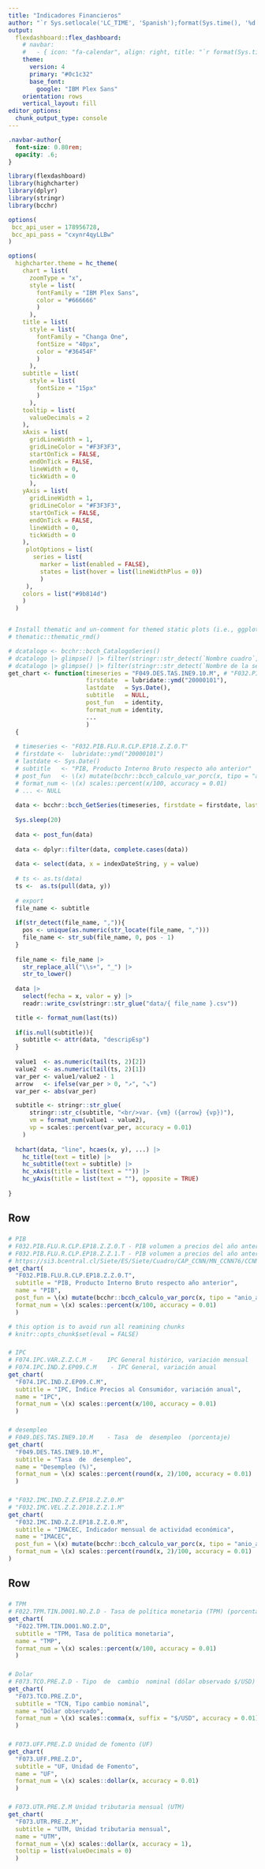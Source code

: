 ```yaml
---
title: "Indicadores Financieros"
author: "`r Sys.setlocale('LC_TIME', 'Spanish');format(Sys.time(), '%d %B, %Y')`"
output: 
  flexdashboard::flex_dashboard:
    # navbar:
    #   - { icon: "fa-calendar", align: right, title: "`r format(Sys.time(), '%d %B, %Y')`"}
    theme:
      version: 4
      primary: "#0c1c32"
      base_font:
        google: "IBM Plex Sans"
    orientation: rows
    vertical_layout: fill
editor_options: 
  chunk_output_type: console
---
```

 
```css
.navbar-author{ 
  font-size: 0.80rem;
  opacity: .6;
}
```

```r
library(flexdashboard)
library(highcharter)
library(dplyr)
library(stringr)
library(bcchr)

options(
 bcc_api_user = 178956728,
 bcc_api_pass = "cxynr4qyLLBw"
)

options(
  highcharter.theme = hc_theme(
    chart = list(
      zoomType = "x",
      style = list(
        fontFamily = "IBM Plex Sans",
        color = "#666666"
        )
      ),
    title = list(
      style = list(
        fontFamily = "Changa One",
        fontSize = "40px",
        color = "#36454F"
        )
      ),
    subtitle = list(
      style = list(
        fontSize = "15px"
        )
      ),
    tooltip = list(
      valueDecimals = 2
    ),
    xAxis = list(
      gridLineWidth = 1,
      gridLineColor = "#F3F3F3",
      startOnTick = FALSE,
      endOnTick = FALSE,
      lineWidth = 0,
      tickWidth = 0
      ),
    yAxis = list(
      gridLineWidth = 1,
      gridLineColor = "#F3F3F3",
      startOnTick = FALSE,
      endOnTick = FALSE,
      lineWidth = 0,
      tickWidth = 0
    ),
     plotOptions = list(
       series = list(
         marker = list(enabled = FALSE),
         states = list(hover = list(lineWidthPlus = 0))
         )
     ),
    colors = list("#9b814d")
    )
  )


# Install thematic and un-comment for themed static plots (i.e., ggplot2)
# thematic::thematic_rmd()
```

```r
# dcatalogo <- bcchr::bcch_CatalogoSeries()
# dcatalogo |> glimpse() |> filter(stringr::str_detect(`Nombre cuadro`, "IMACEC")) |> View()
# dcatalogo |> glimpse() |> filter(stringr::str_detect(`Nombre de la serie`, "IMACEC")) |> View()
get_chart <- function(timeseries = "F049.DES.TAS.INE9.10.M", # "F032.PIB.FLU.R.CLP.EP18.Z.Z.0.T",
                      firstdate  = lubridate::ymd("20000101"),
                      lastdate   = Sys.Date(),
                      subtitle   = NULL,
                      post_fun   = identity,
                      format_num = identity,
                      ...
                      )
  {
  
  # timeseries <- "F032.PIB.FLU.R.CLP.EP18.Z.Z.0.T"
  # firstdate <-  lubridate::ymd("20000101")
  # lastdate <- Sys.Date()
  # subtitle   <- "PIB, Producto Interno Bruto respecto año anterior"
  # post_fun   <- \(x) mutate(bcchr::bcch_calculo_var_porc(x, tipo = "anio_anterior"), value = 100 * value)
  # format_num <- \(x) scales::percent(x/100, accuracy = 0.01)
  # ... <- NULL
  
  data <- bcchr::bcch_GetSeries(timeseries, firstdate = firstdate, lastdate = lastdate)
  
  Sys.sleep(20)
  
  data <- post_fun(data)
  
  data <- dplyr::filter(data, complete.cases(data))
  
  data <- select(data, x = indexDateString, y = value)
  
  # ts <- as.ts(data)
  ts <-  as.ts(pull(data, y))
  
  # export
  file_name <- subtitle 
  
  if(str_detect(file_name, ",")){
    pos <- unique(as.numeric(str_locate(file_name, ",")))
    file_name <- str_sub(file_name, 0, pos - 1)
  } 
  
  file_name <- file_name |> 
    str_replace_all("\\s+", "_") |> 
    str_to_lower()
  
  data |> 
    select(fecha = x, valor = y) |> 
    readr::write_csv(stringr::str_glue("data/{ file_name }.csv"))

  title <- format_num(last(ts))
  
  if(is.null(subtitle)){
    subtitle <- attr(data, "descripEsp")
  }
  
  value1  <- as.numeric(tail(ts, 2)[2])
  value2  <- as.numeric(tail(ts, 2)[1])
  var_per <- value1/value2 - 1
  arrow   <- ifelse(var_per > 0, "↗", "↘")
  var_per <- abs(var_per)

  subtitle <- stringr::str_glue(
      stringr::str_c(subtitle, "<br/>var. {vm} ({arrow} {vp})"),
      vm = format_num(value1 - value2),
      vp = scales::percent(var_per, accuracy = 0.01)
    )
  
  hchart(data, "line", hcaes(x, y), ...) |>
    hc_title(text = title) |>
    hc_subtitle(text = subtitle) |>
    hc_xAxis(title = list(text = "")) |>
    hc_yAxis(title = list(text = ""), opposite = TRUE) 
  
}
```

Row 
-----------------------------------------------------------------------

###

```r
# PIB
# F032.PIB.FLU.R.CLP.EP18.Z.Z.0.T - PIB volumen a precios del año anterior encadenado
# F032.PIB.FLU.R.CLP.EP18.Z.Z.1.T - PIB volumen a precios del año anterior encadenado (desestacionalizado)
# https://si3.bcentral.cl/Siete/ES/Siete/Cuadro/CAP_CCNN/MN_CCNN76/CCNN2018_P0_V2/637801082315858005?cbFechaInicio=2013&cbFechaTermino=2022&cbFrecuencia=QUARTERLY&cbCalculo=YTYPCT&cbFechaBase=
get_chart(
  "F032.PIB.FLU.R.CLP.EP18.Z.Z.0.T", 
  subtitle = "PIB, Producto Interno Bruto respecto año anterior",
  name = "PIB",
  post_fun = \(x) mutate(bcchr::bcch_calculo_var_porc(x, tipo = "anio_anterior"), value = 100 * value),
  format_num = \(x) scales::percent(x/100, accuracy = 0.01)
  )

# this option is to avoid run all reamining chunks
# knitr::opts_chunk$set(eval = FALSE)
```

###

```r
# IPC
# F074.IPC.VAR.Z.Z.C.M -	IPC General histórico, variación mensual
# F074.IPC.IND.Z.EP09.C.M	 - IPC General, variación anual
get_chart(
  "F074.IPC.IND.Z.EP09.C.M", 
  subtitle = "IPC, Índice Precios al Consumidor, variación anual",
  name = "IPC",
  format_num = \(x) scales::percent(x/100, accuracy = 0.01)
  )
```

###

```r
# desempleo
# F049.DES.TAS.INE9.10.M	- Tasa  de  desempleo  (porcentaje)
get_chart(
  "F049.DES.TAS.INE9.10.M",
  subtitle = "Tasa  de  desempleo",
  name = "Desempleo (%)",
  format_num = \(x) scales::percent(round(x, 2)/100, accuracy = 0.01)
  )
```

###

```r
# "F032.IMC.IND.Z.Z.EP18.Z.Z.0.M"
# "F032.IMC.VEL.Z.Z.2018.Z.Z.1.M"
get_chart(
  "F032.IMC.IND.Z.Z.EP18.Z.Z.0.M",
  subtitle = "IMACEC, Indicador mensual de actividad económica",
  name = "IMACEC",
  post_fun = \(x) mutate(bcchr::bcch_calculo_var_porc(x, tipo = "anio_anterior"), value = 100 * value),
  format_num = \(x) scales::percent(round(x, 2)/100, accuracy = 0.01)
)
```

Row
-----------------------------------------------------------------------


###

```r
# TPM
# F022.TPM.TIN.D001.NO.Z.D - Tasa de política monetaria (TPM) (porcentaje)
get_chart(
  "F022.TPM.TIN.D001.NO.Z.D",
  subtitle = "TPM, Tasa de política monetaria",
  name = "TMP",
  format_num = \(x) scales::percent(x/100, accuracy = 0.01)
  )
```

###

```r
# Dolar
# F073.TCO.PRE.Z.D - Tipo  de  cambio  nominal (dólar observado $/USD)        
get_chart(
  "F073.TCO.PRE.Z.D",
  subtitle = "TCN, Tipo cambio nominal",
  name = "Dólar observado",
  format_num = \(x) scales::comma(x, suffix = "$/USD", accuracy = 0.01)
  )
```

###

```r
# F073.UFF.PRE.Z.D Unidad de fomento (UF)
get_chart(
  "F073.UFF.PRE.Z.D",
  subtitle = "UF, Unidad de Fomento",
  name = "UF",
  format_num = \(x) scales::dollar(x, accuracy = 0.01)
  )
```

###

```r
# F073.UTR.PRE.Z.M Unidad tributaria mensual (UTM)
get_chart(
  "F073.UTR.PRE.Z.M",
  subtitle = "UTM, Unidad tributaria mensual",
  name = "UTM",
  format_num = \(x) scales::dollar(x, accuracy = 1),
  tooltip = list(valueDecimals = 0)
  )
```
